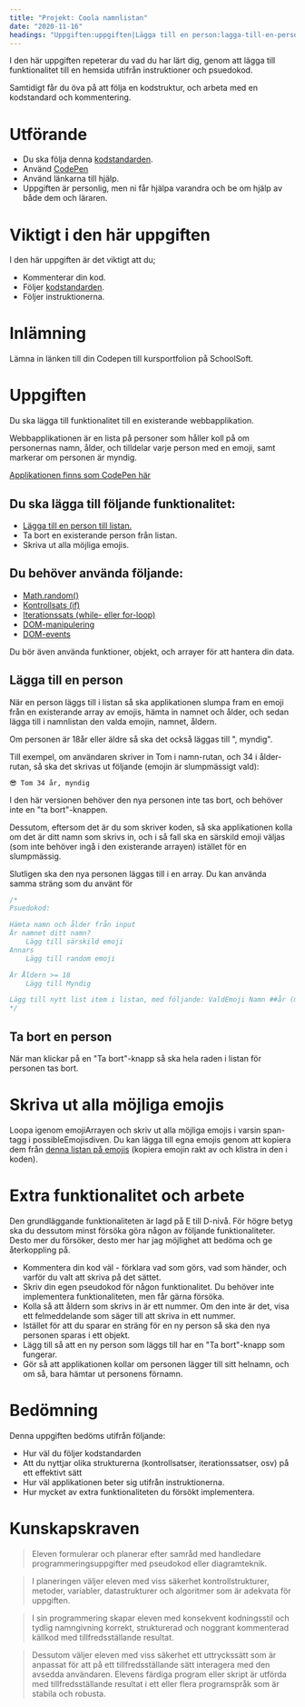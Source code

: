 ```yaml
---
title: "Projekt: Coola namnlistan"
date: "2020-11-16"
headings: "Uppgiften:uppgiften|Lägga till en person:lagga-till-en-person|Ta bort en person:ta-bort-en-person|Skriva ut emojis:skriva-ut-emojis|Extra funktionalitet:extra-funktionalitet|Bedömning:bedomning|Kunskapskraven:kunskapskraven"
---
```


I den här uppgiften repeterar du vad du har lärt dig, genom att lägga till funktionalitet till en hemsida
utifrån instruktioner och psuedokod.

Samtidigt får du öva på att följa en kodstruktur, och arbeta med en kodstandard och kommentering.

# Utförande
- Du ska följa denna [kodstandarden](https://guteteknik.netlify.app/prog1/referenser/kodstandard).
- Använd [CodePen](https://codepen.io/your-work)
- Använd länkarna till hjälp.
- Uppgiften är personlig, men ni får hjälpa varandra och be om hjälp av både dem och läraren.

# Viktigt i den här uppgiften
I den här uppgiften är det viktigt att du;
- Kommenterar din kod.
- Följer [kodstandarden](https://guteteknik.netlify.app/prog1/referenser/kodstandard).
- Följer instruktionerna.

# Inlämning
Lämna in länken till din Codepen till kursportfolion på SchoolSoft.

# <span id="uppgiften"></span> Uppgiften
Du ska lägga till funktionalitet till en existerande webbapplikation.

Webbapplikationen är en lista på personer som håller koll på om personernas namn, ålder, och tilldelar varje person med en emoji, samt markerar om personen är myndig.

<Notice>

[Applikationen finns som CodePen här](https://codepen.io/GuteFelix/pen/ExyMqxw)

</Notice>

## Du ska lägga till följande funktionalitet:
- [Lägga till en person till listan.](#lagga-till-en-person)
- Ta bort en existerande person från listan.
- Skriva ut alla möjliga emojis.

## Du behöver använda följande:
- [Math.random()](https://guteteknik.netlify.app/prog1/referenser/random)
- [Kontrollsats (if)](https://guteteknik.netlify.app/prog1/kontrollsatser/intro)
- [Iterationssats (while- eller for-loop)](https://guteteknik.netlify.app/prog1/iterationssatser)
- [DOM-manipulering](https://guteteknik.netlify.app/prog1/webben/dom-manipulering)
- [DOM-events](https://guteteknik.netlify.app/prog1/webben/dom-eventbindning)

Du bör även använda funktioner, objekt, och arrayer för att hantera din data.

## <span id="lagga-till-en-person"></span> Lägga till en person
När en person läggs till i listan så ska applikationen slumpa fram en emoji från en existerande array av emojis, hämta in namnet och ålder, och sedan lägga till i namnlistan den valda emojin, namnet, åldern.

Om personen är 18år eller äldre så ska det också läggas till ", myndig".

Till exempel, om användaren skriver in Tom i namn-rutan, och 34 i ålder-rutan, så ska det skrivas ut följande (emojin är slumpmässigt vald):

`😎 Tom 34 år, myndig`

I den här versionen behöver den nya personen inte tas bort, och behöver inte en "ta bort"-knappen.

Dessutom, eftersom det är du som skriver koden, så ska applikationen kolla om det är ditt namn som skrivs in, och i så fall ska en särskild emoji väljas (som inte behöver ingå i den existerande arrayen) istället för en slumpmässig.

Slutligen ska den nya personen läggas till i en array. Du kan använda samma sträng som du använt för 

```js
/*
Psuedokod:

Hämta namn och ålder från input
Är namnet ditt namn?
    Lägg till särskild emoji
Annars
    Lägg till random emoji

Är Åldern >= 18
    Lägg till Myndig

Lägg till nytt list item i listan, med följande: ValdEmoji Namn ##år (myndig)
*/
```

## <span id="ta-bort-en-person"></span> Ta bort en person
När man klickar på en "Ta bort"-knapp så ska hela raden i listan för personen tas bort.

# <span id="skriva-ut-emojis"></span> Skriva ut alla möjliga emojis
Loopa igenom emojiArrayen och skriv ut alla möjliga emojis i varsin span-tagg i possibleEmojisdiven. Du kan lägga till egna emojis genom att kopiera dem från [denna listan på emojis](https://unicode.org/emoji/charts/full-emoji-list.html) (kopiera emojin rakt av och klistra in den i koden).

# <span id="extra-funktionalitet"></span> Extra funktionalitet och arbete
Den grundläggande funktionaliteten är lagd på E till D-nivå. För högre betyg ska du dessutom minst försöka göra någon av följande funktionaliteter.
Desto mer du försöker, desto mer har jag möjlighet att bedöma och ge återkoppling på.

- Kommentera din kod väl - förklara vad som görs, vad som händer, och varför du valt att skriva på det sättet.
- Skriv din egen pseudokod för någon funktionalitet. Du behöver inte implementera funktionaliteten, men får gärna försöka.
- Kolla så att åldern som skrivs in är ett nummer. Om den inte är det, visa ett felmeddelande som säger till att skriva in ett nummer.
- Istället för att du sparar en sträng för en ny person så ska den nya personen sparas i ett objekt.
- Lägg till så att en ny person som läggs till har en "Ta bort"-knapp som fungerar.
- Gör så att applikationen kollar om personen lägger till sitt helnamn, och om så, bara hämtar ut personens förnamn.

# <span id="bedomning"></span> Bedömning
Denna uppgiften bedöms utifrån följande:
- Hur väl du följer kodstandarden
- Att du nyttjar olika strukturerna (kontrollsatser, iterationssatser, osv) på ett effektivt sätt
- Hur väl applikationen beter sig utifrån instruktionerna.
- Hur mycket av extra funktionaliteten du försökt implementera.

# <span id="kunskapskraven"></span> Kunskapskraven
> Eleven formulerar och planerar efter samråd med handledare programmeringsuppgifter med pseudokod eller diagramteknik.

> I planeringen väljer eleven med viss säkerhet kontrollstrukturer, metoder, variabler, datastrukturer och algoritmer som är adekvata för uppgiften.

> I sin programmering skapar eleven med konsekvent kodningsstil och tydlig namngivning korrekt, strukturerad och noggrant kommenterad källkod med tillfredsställande resultat.

> Dessutom väljer eleven med viss säkerhet ett uttryckssätt som är anpassat för att på ett tillfredsställande sätt interagera med den avsedda användaren. Elevens färdiga program eller skript är utförda med tillfredsställande resultat i ett eller flera programspråk som är stabila och robusta.